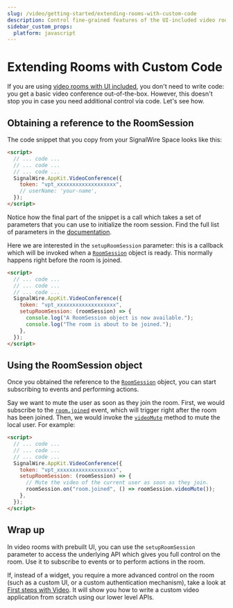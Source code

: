 ```yaml
---
slug: /video/getting-started/extending-rooms-with-custom-code
description: Control fine-grained features of the UI-included video rooms using JavaScript
sidebar_custom_props:
  platform: javascript
---
```


# Extending Rooms with Custom Code

If you are using [video rooms with UI included](/video/conference), you don't need to write code: you
get a basic video conference out-of-the-box. However, this doesn't stop you in
case you need additional control via code. Let's see how.

## Obtaining a reference to the RoomSession

The code snippet that you copy from your SignalWire Space looks like this:

```html
<script>
  // ... code ...
  // ... code ...
  // ... code ...
  SignalWire.AppKit.VideoConference({
    token: "vpt_xxxxxxxxxxxxxxxxxxx",
    // userName: 'your-name',
  });
</script>
```

Notice how the final part of the snippet is a call which takes a set of
parameters that you can use to initialize the room session. Find the full list
of parameters in the [documentation](sdks/reference/video-conference-appkit/index.mdx).

Here we are interested in the `setupRoomSession` parameter: this is a callback
which will be invoked when a [`RoomSession`][roomsession] object is ready. This
normally happens right before the room is joined.

```html
<script>
  // ... code ...
  // ... code ...
  // ... code ...
  SignalWire.AppKit.VideoConference({
    token: "vpt_xxxxxxxxxxxxxxxxxxx",
    setupRoomSession: (roomSession) => {
      console.log("A RoomSession object is now available.");
      console.log("The room is about to be joined.");
    },
  });
</script>
```

## Using the RoomSession object

Once you obtained the reference to the [`RoomSession`][roomsession] object, you
can start subscribing to events and performing actions.

Say we want to mute the user as soon as they join the room. First, we would
subscribe to the
[`room.joined`](sdks/reference/browser-sdk/video/video-roomsession.mdx#roomjoined)
event, which will trigger right after the room has been joined. Then, we would
invoke the
[`videoMute`](sdks/reference/browser-sdk/video/video-roomsession.mdx#videomute)
method to mute the local user. For example:

```html
<script>
  // ... code ...
  // ... code ...
  // ... code ...
  SignalWire.AppKit.VideoConference({
    token: "vpt_xxxxxxxxxxxxxxxxxxx",
    setupRoomSession: (roomSession) => {
      // Mute the video of the current user as soon as they join.
      roomSession.on("room.joined", () => roomSession.videoMute());
    },
  });
</script>
```

## Wrap up

In video rooms with prebuilt UI, you can use the `setupRoomSession` parameter to
access the underlying API which gives you full control on the room. Use it to
subscribe to events or to perform actions in the room.

If, instead of a widget, you require a more advanced control on the room (such as a custom UI,
or a custom authentication mechanism), take a look at [First steps with Video](../video-first-steps/index.mdx). It will show you how to write a custom video
application from scratch using our lower level APIs.

[roomsession]: sdks/reference/browser-sdk/video/video-roomsession.mdx
